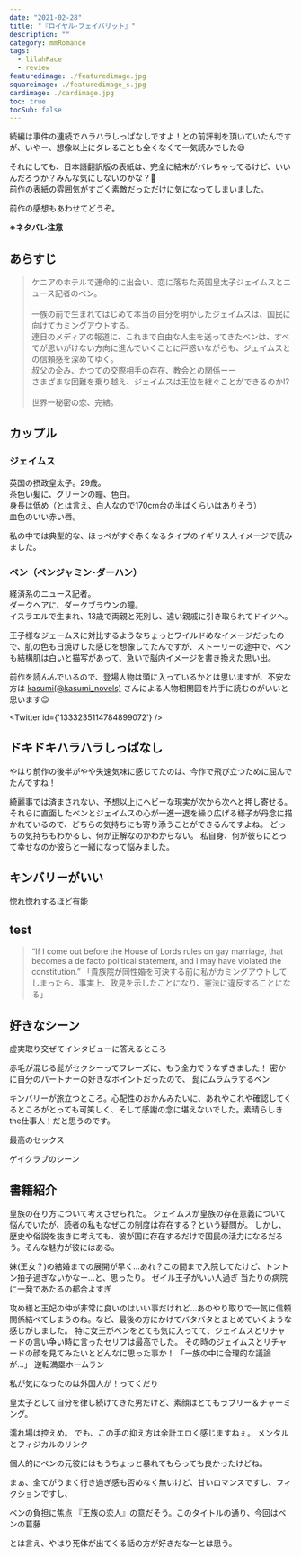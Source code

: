 ```yaml
---
date: "2021-02-28"
title: "『ロイヤル･フェイバリット』"
description: ""
category: mmRomance
tags:
  - lilahPace
  - review
featuredimage: ./featuredimage.jpg
squareimage: ./featuredimage_s.jpg
cardimage: ./cardimage.jpg
toc: true
tocSub: false
---
```



続編は事件の連続でハラハラしっぱなしですよ！との前評判を頂いていたんですが、いやー、想像以上にダレることも全くなくて一気読みでした😆

それにしても、日本語翻訳版の表紙は、完全に結末がバレちゃってるけど、いいんだろうか？みんな気にしないのかな？🤔  
前作の表紙の雰囲気がすごく素敵だっただけに気になってしまいました。

前作の感想もあわせてどうぞ。

<InternalLink slug="/mm-romance/his-royal-secret/" />

**※ネタバレ注意**

## あらすじ

<Blockquote srcBook="hisRoyalFavorite" lang="jp">
ケニアのホテルで運命的に出会い、恋に落ちた英国皇太子ジェイムスとニュース記者のベン。<br />
<br />
一族の前で生まれてはじめて本当の自分を明かしたジェイムスは、国民に向けてカミングアウトする。<br />
連日のメディアの報道に、これまで自由な人生を送ってきたベンは、すべてが思いがけない方向に進んでいくことに戸惑いながらも、ジェイムスとの信頼感を深めてゆく。<br />
叔父の企み、かつての交際相手の存在、教会との関係ーー<br />
さまざまな困難を乗り越え、ジェイムスは王位を継ぐことができるのか!?<br />
<br />
世界一秘密の恋、完結。
</Blockquote>

## カップル

### ジェイムス

英国の摂政皇太子。29歳。  
茶色い髪に、グリーンの瞳、色白。  
身長は低め（とは言え、白人なので170cm台の半ばくらいはありそう）  
血色のいい赤い唇。

私の中では典型的な、ほっぺがすぐ赤くなるタイプのイギリス人イメージで読みました。

### ベン（ベンジャミン･ダーハン）

経済系のニュース記者。  
ダークヘアに、ダークブラウンの瞳。  
イスラエルで生まれ、13歳で両親と死別し、遠い親戚に引き取られてドイツへ。

王子様なジェームスに対比するようなちょっとワイルドめなイメージだったので、肌の色も日焼けした感じを想像してたんですが、ストーリーの途中で、ベンも結構肌は白いと描写があって、急いで脳内イメージを書き換えた思い出。

前作を読んんでいるので、登場人物は頭に入っているかとは思いますが、不安な方は [kasumi(@kasumi_novels)](https://twitter.com/kasumi_novels) さんによる人物相関図を片手に読むのがいいと思います😊

<Twitter id={'1333235114784899072'} />

## ドキドキハラハラしっぱなし

やはり前作の後半がやや失速気味に感じてたのは、今作で飛び立つために屈んでたんですね！

綺麗事では済まされない、予想以上にヘビーな現実が次から次へと押し寄せる。
それらに直面したベンとジェイムスの心が一進一退を繰り広げる様子が丹念に描かれているので、どちらの気持ちにも寄り添うことができるんですよね。
どっちの気持ちもわかるし、何が正解なのかわからない。
私自身、何が彼らにとって幸せなのか彼らと一緒になって悩みました。


## キンバリーがいい
惚れ惚れするほど有能

## test

<Blockquote srcBook="hisRoyalFavorite" lang="en" book chapter="4">
“If I come out before the House of Lords rules on gay marriage, that becomes a de facto political statement, and I may have violated the constitution.”
<span>「貴族院が同性婚を可決する前に私がカミングアウトしてしまったら、事実上、政見を示したことになり、憲法に違反することになる」</span>
</Blockquote>



## 好きなシーン

虚実取り交ぜてインタビューに答えるところ

赤毛が混じる髭がセクシーってフレーズに、もう全力でうなずきました！
密かに自分のパートナーの好きなポイントだったので、
髭にムラムラするベン

キンバリーが旅立つところ。心配性のおかんみたいに、あれやこれや確認してくるところがとっても可笑しく、そして感謝の念に堪えないでした。素晴らしきthe仕事人！だと思うのです。

最高のセックス

ゲイクラブのシーン


## 書籍紹介

<Amazon book="hisRoyalFavorite" />

皇族の在り方について考えさせられた。 ジェイムスが皇族の存在意義について悩んでいたが、読者の私もなぜこの制度は存在する？という疑問が。 しかし、歴史や俗説を抜きに考えても、彼が国に存在するだけで国民の活力になるだろう。そんな魅力が彼にはある。


妹(王女？)の結婚までの展開が早く…あれ？この間まで入院してたけど、トントン拍子過ぎないかなー…と、思ったり。
ゼイル王子がいい人過ぎ
当たりの病院に一発であたるの都合よすぎ



攻め様と王妃の仲が非常に良いのはいい事だけれど…あのやり取りで一気に信頼関係結べてしまうのね。など、最後の方にかけてバタバタとまとめていくような感じがしました。
特に女王がベンをとても気に入ってて、ジェイムスとリチャードの言い争い時に言ったセリフは最高でした。
その時のジェイムスとリチャードの顔を見てみたいとどんなに思った事か！
「一族の中に合理的な議論が…」
逆転満塁ホームラン

私が気になったのは外国人が！ってくだり

皇太子として自分を律し続けてきた男だけど、素顔はとてもラブリー＆チャーミング。


濡れ場は控えめ。
でも、この手の抑え方は余計エロく感じますねぇ。
メンタルとフィジカルのリンク

個人的にベンの元彼にはもうちょっと暴れてもらっても良かったけどね。


まぁ、全てがうまく行き過ぎ感も否めなく無いけど、甘いロマンスですし、フィクションですし、

ベンの負担に焦点
『王族の恋人』の意だそう。このタイトルの通り、今回はベンの葛藤


とは言え、やはり死体が出てくる話の方が好きだなーとは思う。
